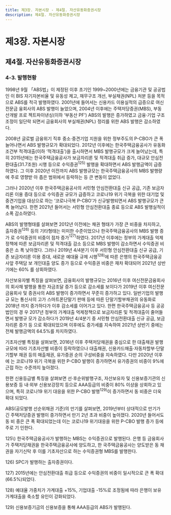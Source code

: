```yaml
---
title: 제3장. 자본시장 - 제4절. 자산유동화증권시장
description: 제4절. 자산유동화증권시장
---
```


# 제3장. 자본시장

## 제4절. 자산유동화증권시장

### 4-3. 발행현황

1998년 9월 「ABS법」이 제정된 이후 초기인 1999~2000년에는 금융기관 및 공공법인
이 BIS 자기자본비율 및 유동성 제고, 재무구조 개선, 부실채권(NPL) 처분 등을 목적으로
ABS를 적극 발행하였다. 2001년에 들어서는 신용카드 이용실적의 급증으로 여신전문금
융회사의 ABS 발행이 늘었으며, 2004년 이후에는 주택저당증권(MBS), 부동산개발 프로
젝트파이낸싱(이하 ‘부동산 PF’) ABS의 발행은 증가하였고 금융·기업 구조조정이 일단락
되면서 금융회사의 부실채권(NPL) 정리를 위한 ABS 발행은 감소하였다.

2008년 글로벌 금융위기 직후 중소·중견기업 지원을 위한 정부주도의 P-CBO가 큰 폭
늘어나면서 ABS 발행규모가 확대되었다. 2012년 이후에는 한국주택금융공사가 유동화
조건부 적격대출(이하 ‘적격대출’)을 출시하면서 MBS 발행규모가 크게 늘어났는데, 특히
2015년에는 한국주택금융공사가 보금자리론 및 적격대출 취급 증가, 대규모 안심전환대출(31.7조원) 시행 등으로 수익증권$^{125)}$ 발행을 확대하면서 ABS 발행금액이 급증하였다. 그
이후 2020년 이전까지 ABS 발행규모는 한국주택금융공사의 MBS 발행량에 주로 영향받
아 좁은 범위에서 등락하는 등 큰 변동이 없었다.

그러나 2020년 이후 한국주택금융공사의 서민형 안심전환대출 신규 공급, 기존 보금자
리론 이용 증대 등으로 수익증권 규모가 급증하고 코로나19 위기 극복을 위한 대기업 및
중견기업을 대상으로 하는 ‘코로나극복 P-CBO’가 신규발행되면서 ABS 발행규모가 큰 폭
늘어났다. 한편 2021년 들어서는 서민형 안심전환대출 종료 등으로 ABS 발행실적이 소폭
감소하였다.


<GCenterImg src ="/fm/t3-38.png" caption="표3-38. 자산유동화증권 발행현황"/>


ABS의 발행형태를 살펴보면 2012년 이전에는 채권 형태가 가장 큰 비중을 차지하고,
출자증권$^{126)}$ 등의 기타형태는 미미한 수준이었으나 한국주택금융공사의 MBS 발행 증가
로 수익증권의 비중이 점차 증가$^{127)}$하였다. 2017년 이후에는 정부의 가계대출 억제정책에
따른 보금자리론 및 적격대출 감소 등으로 MBS 발행이 감소하면서 수익증권 비중은 소
폭 낮아졌다. 그러나 2019년 4/4분기 이후 서민형 안심전환대출 신규 공급, 기존 보금자리론 이용 증대, 새로운 예대율 규제 시행$^{128)}$에 따른 은행의 한국주택금융공사앞 주택담
보 개인대출 양도 증가 등으로 수익증권 비중은 재차 확대되어 2021년 상반기에는 60%
를 상회하였다.


<GCenterImg src ="/fm/t3-39.png" caption="표3-39. 형태별 자산유동화증권 발행현황"/>



<GCenterImg src ="/fm/3-28.png" caption="그림3-28. ABS 발행 추이 및 형태별 비중"/>


자산보유자별 특징을 살펴보면, 금융회사의 발행규모는 2016년 이후 여신전문금융회사
의 회사채 발행을 통한 자금조달 증가 등으로 감소세를 보이다가 2019년 이후 여신전문금융회사 및 증권사의 ABS 발행이 증가하면서 꾸준히 증가하고 있다. 일반기업의 발행규
모는 통신사의 고가 스마트폰단말기 판매 등에 따른 단말기할부채권의 유동화로 2018년
까지 증가하다가 이후 감소세를 이어가고 있다. 한편 한국주택금융공사 등 공공법인의 경
우 2017년 정부의 가계대출 억제정책으로 보금자리론 및 적격대출이 줄어들면서 발행규
모가 감소하다가 2019년 4/4분기 중 서민형 안심전환대출 신규 공급, 보금자리론 증가 등
으로 확대되었으며 이후에도 증가세를 지속하여 2021년 상반기 중에는 전체 발행금액의
64.5%를 차지하였다.


<GCenterImg src ="/fm/t3-40.png" caption="표3-40. 자산보유자별 발행현황"/>


기초자산별 특징을 살펴보면, 2016년 이후 주택저당채권을 중심으로 한 대출채권 발행
규모에 따라 기초자산별 비중이 등락하였으나 대출채권, 신용카드매출·자동차할부·단말
기할부 채권 등의 매출채권, 유가증권 순의 구성비중을 지속하였다. 다만 2020년 이후에
는 코로나19 위기 극복을 위한 P-CBO 발행이 증가하면서 유가증권의 비중이 9%에 근접
하는 수준까지 높아졌다.


<GCenterImg src ="/fm/t3-41.png" caption="표3-41. 기초자산별 자산유동화증권 발행현황"/>



<GCenterImg src ="/fm/3-29.png" caption="그림3-29. 자산보유자별 및 기초자산별 발행비중"/>


한편 신용등급별 특징을 살펴보면 선·후순위발행구조, 자산보유자 및 신용보증기관의
신용보증 등 내·외부 신용보강장치 등으로 AAA등급의 비중이 80% 이상을 상회하고 있
으며, 특히 코로나19 위기 대응을 위한 P-CBO 발행$^{129)}$이 증가하면서 동 비중은 더욱 확대
되었다.


<GCenterImg src ="/fm/t3-42.png" caption="표3-42. 공모발행 ABS 선순위채권의 신용등급별 발행현황"/>


ABS(공모발행 선순위채권 기준)의 만기를 살펴보면, 2019년부터 상대적으로 만기가 긴
주택저당증권 발행이 증가하면서 만기 2년 초과 비중이 높아졌다. 2020년 들어서도 동 비
중은 큰 폭 확대되었는데 이는 코로나19 위기대응을 위한 P-CBO 발행 증가 등에 주로 기
인한다.

<GCenterImg src ="/fm/t3-43.png" caption="표3-43. 공모발행 ABS 선순위채권의 만기별 발행현황"/>



<GCenterImg src ="/fm/3-30.png" caption="그림3-30. 공모발행 ABS 선순위채권의 신용등급별 및 만기별 발행비중"/>


<GComment>
125\) 한국주택금융공사가 발행하는 MBS는 수익증권으로 발행된다. 은행 등 금융회사가 주택저당채권을 한국주택금융공사에 양도하고, 한
국주택금융공사는 양도받은 동 채권을 자기신탁 후 이를 기초자산으로 하는 수익증권형 MBS를 발행한다.

126\) SPC가 발행하는 출자증권이다.

127\) 2015년에는 안심전환대출 취급 등으로 수익증권의 비중이 일시적으로 큰 폭 확대(66.5%)되었다.

128\) 예대율 가중치가 가계대출 +15%, 기업대출 -15%로 조정됨에 따라 은행이 보유 가계대출을 축소할 유인이 강화되었다.

129\) 신용보증기금의 신용보증을 통해 AAA등급의 ABS가 발행된다.
</GComment>

